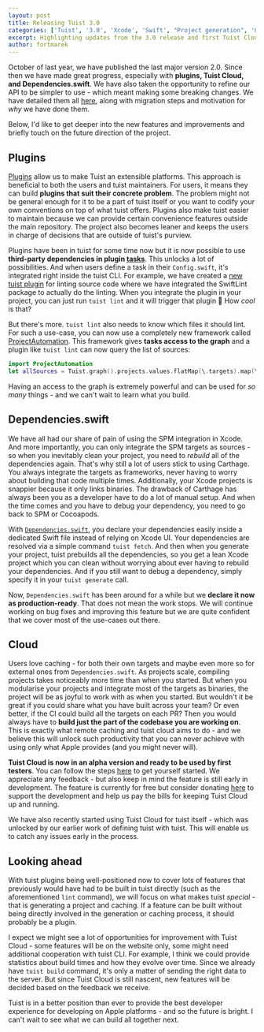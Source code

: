 ```yaml
---
layout: post
title: Releasing Tuist 3.0
categories: ['Tuist', '3.0', 'Xcode', 'Swift', "Project generation", 'Cloud']
excerpt: Highlighting updates from the 3.0 release and first Tuist Cloud preview.
author: fortmarek
---
```


October of last year, we have published the last major version 2.0. Since then we have made great progress, especially with **plugins, Tuist Cloud, and Dependencies.swift**. We have also taken the opportunity to refine our API to be simpler to use - which meant making some breaking changes. We have detailed them all [here](https://github.com/tuist/tuist/releases/tag/3.0.0), along with migration steps and motivation for _why_ we have done them.

Below, I'd like to get deeper into the new features and improvements and briefly touch on the future direction of the project.

## Plugins

[Plugins](https://docs.tuist.io/plugins/using-plugins/) allow us to make Tuist an extensible platforms. This approach is beneficial to both the users and tuist maintainers. For users, it means they can build **plugins that suit their concrete problem**. The problem might not be general enough for it to be a part of tuist itself or you want to codify your own conventions on top of what tuist offers. Plugins also make tuist easier to maintain because we can provide certain convenience features outside the main repository. The project also becomes leaner and keeps the users in charge of decisions that are outside of tuist's purview.

Plugins have been in tuist for some time now but it is now possible to use **third-party dependencies in plugin [tasks](https://docs.tuist.io/plugins/creating-plugins/#tasks)**. This unlocks a lot of possibilities. And when users define a task in their `Config.swift`, it's integrated right inside the tuist CLI. For example, we have created a [new tuist plugin](https://github.com/tuist/tuist-plugin-lint) for linting source code where we have integrated the SwiftLint package to actually do the linting. When you integrate the plugin in your project, you can just run `tuist lint` and it will trigger that plugin 🤯  How _cool_ is that?

But there's more. `tuist lint` also needs to know which files it should lint. For such a use-case, you can now use a completely new framework called [ProjectAutomation](https://docs.tuist.io/guides/task/#projectautomation). This framework gives **tasks access to the graph** and a plugin like `tuist lint` can now query the list of sources:

```swift
import ProjectAutomation
let allSources = Tuist.graph().projects.values.flatMap(\.targets).map(\.sources)
```

Having an access to the graph is extremely powerful and can be used for _so many_ things - and we can't wait to learn what you build.

## Dependencies.swift

We have all had our share of pain of using the SPM integration in Xcode. And more importantly, you can only integrate the SPM targets as sources - so when you inevitably clean your project, you need to _rebuild_ all of the dependencies again. That's why still a lot of users stick to using Carthage. You always integrate the targets as frameworks, never having to worry about building that code multiple times. Additionally, your Xcode projects is snappier because it only links binaries. The drawback of Carthage has always been you as a developer have to do a lot of manual setup. And when the time comes and you have to debug your dependency, you need to go back to SPM or Cocoapods.

With [`Dependencies.swift`](https://docs.tuist.io/manifests/dependencies/), you declare your dependencies easily inside a dedicated Swift file instead of relying on Xcode UI. Your dependencies are resolved via a simple command `tuist fetch`. And then when you generate your project, tuist prebuilds all the dependencies, so you get a lean Xcode project which you can clean without worrying about ever having to rebuild your dependencies. And if you still want to debug a dependency, simply specify it in your `tuist generate` call.

Now, `Dependencies.swift` has been around for a while but we **declare it now as production-ready**. That does not mean the work stops. We will continue working on bug fixes and improving this feature but we are quite confident that we cover most of the use-cases out there.

## Cloud

Users love caching - for both their own targets and maybe even more so for external ones from `Dependencies.swift`. As projects scale, compiling projects takes noticeably more time than when you started. But when you modularise your projects and integrate most of the targets as binaries, the project will be as joyful to work with as when you started. But wouldn't it be great if you could share what you have built across your team? Or even better, if the CI could build all the targets on each PR? Then you would always have to **build just the part of the codebase you are working on**. This is exactly what remote caching and tuist cloud aims to do - and we believe this will unlock such productivity that you can never achieve with using only what Apple provides (and you might never will).

**Tuist Cloud is now in an alpha version and ready to be used by first testers**. You can follow the steps [here](https://docs.tuist.io/cloud/get-started) to get yourself started. We appreciate any feedback - but also keep in mind the feature is still early in development. The feature is currently for free but consider donating [here](https://opencollective.com/tuistapp) to support the development and help us pay the bills for keeping Tuist Cloud up and running.

We have also recently started using Tuist Cloud for tuist itself - which was unlocked by our earlier work of defining tuist with tuist. This will enable us to catch any issues early in the process.

## Looking ahead

With tuist plugins being well-positioned now to cover lots of features that previously would have had to be built in tuist directly (such as the aforementioned `lint` command), we will focus on what makes tuist _special_ - that is generating a project and caching. If a feature can be built without being directly involved in the generation or caching process, it should probably be a plugin.

I expect we might see a lot of opportunities for improvement with Tuist Cloud - some features will be on the website only, some might need additional cooperation with tuist CLI. For example, I think we could provide statistics about build times and how they evolve over time. Since we already have `tuist build` command, it's only a matter of sending the right data to the server. But since Tuist Cloud is still nascent, new features will be decided based on the feedback we receive.

Tuist is in a better position than ever to provide the best developer experience for developing on Apple platforms - and so the future is bright. I can't wait to see what we can build all together next. 
